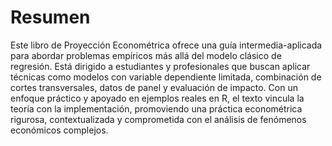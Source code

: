 # Resumen

Este libro de Proyección Econométrica ofrece una guía intermedia-aplicada para abordar problemas empíricos más allá del modelo clásico de regresión. Está dirigido a estudiantes y profesionales que buscan aplicar técnicas como modelos con variable dependiente limitada, combinación de cortes transversales, datos de panel y evaluación de impacto. Con un enfoque práctico y apoyado en ejemplos reales en R, el texto vincula la teoría con la implementación, promoviendo una práctica econométrica rigurosa, contextualizada y comprometida con el análisis de fenómenos económicos complejos.